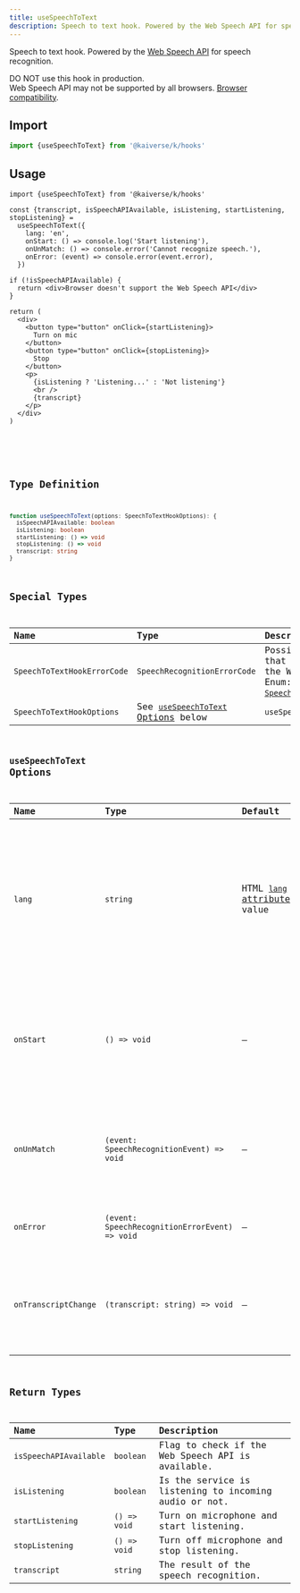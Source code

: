 ```yaml
---
title: useSpeechToText
description: Speech to text hook. Powered by the Web Speech API for speech recognition.
---
```



Speech to text hook. Powered by the [Web Speech API](https://developer.mozilla.org/docs/Web/API/Web_Speech_API) for
speech recognition.

<Badge text="Experimental" variant="danger" /> DO NOT use this hook in production. <br />
Web Speech API may not be supported by all browsers. [Browser
compatibility](https://developer.mozilla.org/docs/Web/API/Web_Speech_API#browser_compatibility).

## Import

```js
import {useSpeechToText} from '@kaiverse/k/hooks'
```

## Usage

<Tabs>
  <TabItem label="Playground">
    <Demo path="useSpeechToText/usage" client:only="react" />
  </TabItem>
  <TabItem label="Example usage code">

```tsx title="example.tsx"
import {useSpeechToText} from '@kaiverse/k/hooks'

const {transcript, isSpeechAPIAvailable, isListening, startListening, stopListening} =
  useSpeechToText({
    lang: 'en',
    onStart: () => console.log('Start listening'),
    onUnMatch: () => console.error('Cannot recognize speech.'),
    onError: (event) => console.error(event.error),
  })

if (!isSpeechAPIAvailable) {
  return <div>Browser doesn't support the Web Speech API</div>
}

return (
  <div>
    <button type="button" onClick={startListening}>
      Turn on mic
    </button>
    <button type="button" onClick={stopListening}>
      Stop
    </button>
    <p>
      {isListening ? 'Listening...' : 'Not listening'}
      <br />
      {transcript}
    </p>
  </div>
)
```

  </TabItem>
  <TabItem label="Playground source code">
    <Code title="usage.tsx" lang="tsx" code={UseSpeechToTextCode} />
  </TabItem>
</Tabs>

## Type Definition

```ts
function useSpeechToText(options: SpeechToTextHookOptions): {
  isSpeechAPIAvailable: boolean
  isListening: boolean
  startListening: () => void
  stopListening: () => void
  transcript: string
}
```

## Special Types

| Name                        | Type                                                            | Description                                                                                                                                                                                                                                   |
| :-------------------------- | :-------------------------------------------------------------- | :-------------------------------------------------------------------------------------------------------------------------------------------------------------------------------------------------------------------------------------------- |
| `SpeechToTextHookErrorCode` | `SpeechRecognitionErrorCode`                                    | Possible error codes that can be returned by the Web Speech API. Enum: <a href='https://wicg.github.io/speech-api/#enumdef-speechrecognitionerrorcode' target='_blank' rel='noopener noreferrer'><code>SpeechRecognitionErrorCode</code></a>. |
| `SpeechToTextHookOptions`   | See [`useSpeechToText` Options](#useSpeechToText-options) below | `useSpeechToText` options.                                                                                                                                                                                                                    |

## `useSpeechToText` Options

| Name                 | Type                                           | Default                                                                                          | Description                                                                                                                                                                                                                       |
| :------------------- | :--------------------------------------------- | :----------------------------------------------------------------------------------------------- | :-------------------------------------------------------------------------------------------------------------------------------------------------------------------------------------------------------------------------------- |
| `lang`               | `string`                                       | HTML [`lang` attribute](https://developer.mozilla.orgdocs/Web/HTML/Global_attributes/lang) value | Language of the speech.<br/>If not specified, and the HTML `lang` attribute isn't set either then the user agent's language setting will be used. [Read more](https://developer.mozilla.org/docs/Web/API/SpeechRecognition/lang). |
| `onStart`            | `() => void`                                   | —                                                                                                | Callback function that is called when the speech recognition service has begun listening to incoming audio.                                                                                                                       |
| `onUnMatch`          | `(event: SpeechRecognitionEvent) => void`      | —                                                                                                | Fired when the speech recognition service returns a final result with no significant recognition.                                                                                                                                 |
| `onError`            | `(event: SpeechRecognitionErrorEvent) => void` | —                                                                                                | Fired when a speech recognition error occurs.                                                                                                                                                                                     |
| `onTranscriptChange` | `(transcript: string) => void`                 | —                                                                                                | Fired when the speech recognition service returns a final result with significant recognition.                                                                                                                                    |

## Return Types

| Name                   | Type         | Description                                           |
| :--------------------- | :----------- | :---------------------------------------------------- |
| `isSpeechAPIAvailable` | `boolean`    | Flag to check if the Web Speech API is available.     |
| `isListening`          | `boolean`    | Is the service is listening to incoming audio or not. |
| `startListening`       | `() => void` | Turn on microphone and start listening.               |
| `stopListening`        | `() => void` | Turn off microphone and stop listening.               |
| `transcript`           | `string`     | The result of the speech recognition.                 |
